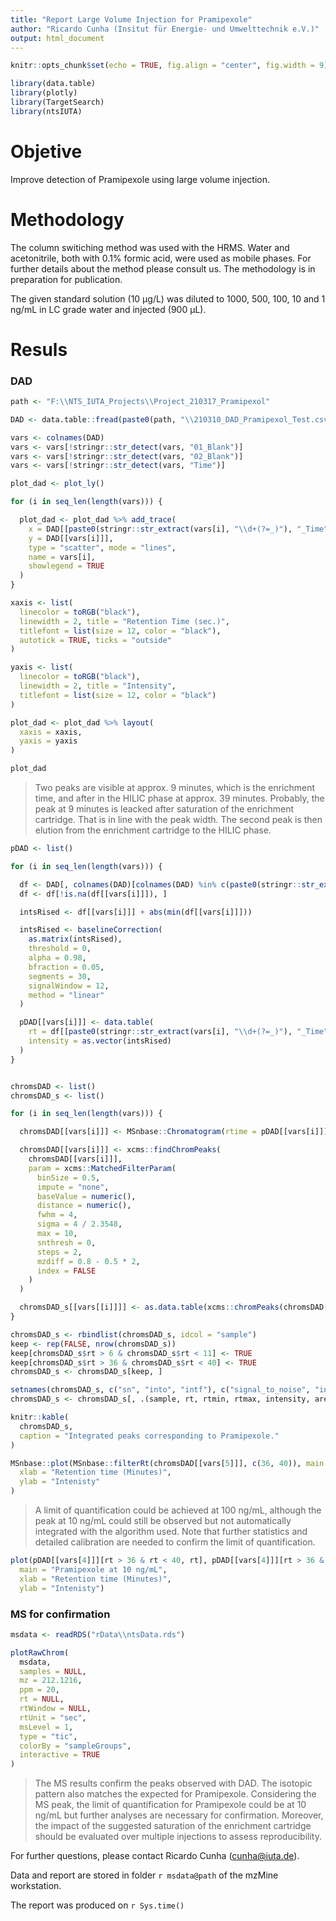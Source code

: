 ```yaml
---
title: "Report Large Volume Injection for Pramipexole"
author: "Ricardo Cunha (Insitut für Energie- und Umwelttechnik e.V.)"
output: html_document
---
```


```r

knitr::opts_chunk$set(echo = TRUE, fig.align = "center", fig.width = 9)

library(data.table)
library(plotly)
library(TargetSearch)
library(ntsIUTA)

```

# Objetive
Improve detection of Pramipexole using large volume injection.

# Methodology
The column switiching method was used with the HRMS. Water and acetonitrile, both with 0.1% formic acid, were used as mobile phases. For further details about the method please consult us. The methodology is in preparation for publication.

\newline

The given standard solution (10 µg/L) was diluted to 1000, 500, 100, 10 and 1 ng/mL in LC grade water and injected (900 µL).

# Resuls

### DAD

\newline

```r

path <- "F:\\NTS_IUTA_Projects\\Project_210317_Pramipexol"

DAD <- data.table::fread(paste0(path, "\\210310_DAD_Pramipexol_Test.csv"))

vars <- colnames(DAD)
vars <- vars[!stringr::str_detect(vars, "01_Blank")]
vars <- vars[!stringr::str_detect(vars, "02_Blank")]
vars <- vars[!stringr::str_detect(vars, "Time")]

plot_dad <- plot_ly()

for (i in seq_len(length(vars))) {

  plot_dad <- plot_dad %>% add_trace(
    x = DAD[[paste0(stringr::str_extract(vars[i], "\\d+(?=_)"), "_Time")]],
    y = DAD[[vars[i]]],
    type = "scatter", mode = "lines",
    name = vars[i],
    showlegend = TRUE
  )
}

xaxis <- list(
  linecolor = toRGB("black"),
  linewidth = 2, title = "Retention Time (sec.)",
  titlefont = list(size = 12, color = "black"),
  autotick = TRUE, ticks = "outside"
)

yaxis <- list(
  linecolor = toRGB("black"),
  linewidth = 2, title = "Intensity",
  titlefont = list(size = 12, color = "black")
)

plot_dad <- plot_dad %>% layout(
  xaxis = xaxis,
  yaxis = yaxis
)

plot_dad
```

\newline

> Two peaks are visible at approx. 9 minutes, which is the enrichment time, and after in the HILIC phase at approx. 39 minutes. Probably, the peak at 9 minutes is leacked after saturation of the enrichment cartridge. That is in line with the peak width. The second peak is then elution from the enrichment cartridge to the HILIC phase.

\newline

```r

pDAD <- list()

for (i in seq_len(length(vars))) {

  df <- DAD[, colnames(DAD)[colnames(DAD) %in% c(paste0(stringr::str_extract(vars[i], "\\d+(?=_)"), "_Time"), vars[i])], with = F]
  df <- df[!is.na(df[[vars[i]]]), ]

  intsRised <- df[[vars[i]]] + abs(min(df[[vars[i]]]))

  intsRised <- baselineCorrection(
    as.matrix(intsRised),
    threshold = 0,
    alpha = 0.98,
    bfraction = 0.05,
    segments = 30,
    signalWindow = 12,
    method = "linear"
  )

  pDAD[[vars[i]]] <- data.table(
    rt = df[[paste0(stringr::str_extract(vars[i], "\\d+(?=_)"), "_Time")]],
    intensity = as.vector(intsRised)
  )
}


chromsDAD <- list()
chromsDAD_s <- list()

for (i in seq_len(length(vars))) {

  chromsDAD[[vars[i]]] <- MSnbase::Chromatogram(rtime = pDAD[[vars[i]]]$rt, intensity = pDAD[[vars[i]]]$intensity)

  chromsDAD[[vars[i]]] <- xcms::findChromPeaks(
    chromsDAD[[vars[i]]],
    param = xcms::MatchedFilterParam(
      binSize = 0.5,
      impute = "none",
      baseValue = numeric(),
      distance = numeric(),
      fwhm = 4,
      sigma = 4 / 2.3548,
      max = 10,
      snthresh = 0,
      steps = 2,
      mzdiff = 0.8 - 0.5 * 2,
      index = FALSE
    )
  )

  chromsDAD_s[[vars[[i]]]] <- as.data.table(xcms::chromPeaks(chromsDAD[[vars[i]]]))
}

chromsDAD_s <- rbindlist(chromsDAD_s, idcol = "sample")
keep <- rep(FALSE, nrow(chromsDAD_s))
keep[chromsDAD_s$rt > 6 & chromsDAD_s$rt < 11] <- TRUE
keep[chromsDAD_s$rt > 36 & chromsDAD_s$rt < 40] <- TRUE
chromsDAD_s <- chromsDAD_s[keep, ]

setnames(chromsDAD_s, c("sn", "into", "intf"), c("signal_to_noise", "intensity", "area"))
chromsDAD_s <- chromsDAD_s[, .(sample, rt, rtmin, rtmax, intensity, area, signal_to_noise)]

```

```r

knitr::kable(
  chromsDAD_s,
  caption = "Integrated peaks corresponding to Pramipexole."
)

```

\newline

```r

MSnbase::plot(MSnbase::filterRt(chromsDAD[[vars[5]]], c(36, 40)), main = "Pramipexole at 100 ng/mL",
  xlab = "Retention time (Minutes)",
  ylab = "Intenisty"
)

```

\newline

> A limit of quantification could be achieved at 100 ng/mL, although the peak at 10 ng/mL could still be observed but not automatically integrated with the algorithm 
used. Note that further statistics and detailed calibration are needed to confirm the limit of quantification.

\newline

```r

plot(pDAD[[vars[4]]][rt > 36 & rt < 40, rt], pDAD[[vars[4]]][rt > 36 & rt < 40, intensity], type = "l",
  main = "Pramipexole at 10 ng/mL",
  xlab = "Retention time (Minutes)",
  ylab = "Intenisty")

```

\newline

### MS for confirmation

\newline

```r

msdata <- readRDS("rData\\ntsData.rds")

plotRawChrom(
  msdata,
  samples = NULL,
  mz = 212.1216,
  ppm = 20,
  rt = NULL,
  rtWindow = NULL,
  rtUnit = "sec",
  msLevel = 1,
  type = "tic",
  colorBy = "sampleGroups",
  interactive = TRUE
)

```

\newline

> The MS results confirm the peaks observed with DAD. The isotopic pattern also matches the expected for Pramipexole. Considering the MS peak, the limit of quantification for Pramipexole could be at 10 ng/mL but further analyses are necessary for confirmation. Moreover, the impact of the suggested saturation of the enrichment cartridge should be evaluated over multiple injections to assess reproducibility.

\newline

For further questions, please contact Ricardo Cunha ([cunha@iuta.de](cunha@iuta.de)).

Data and report are stored in folder `r msdata@path` of the mzMine workstation.

The report was produced on `r Sys.time()`
